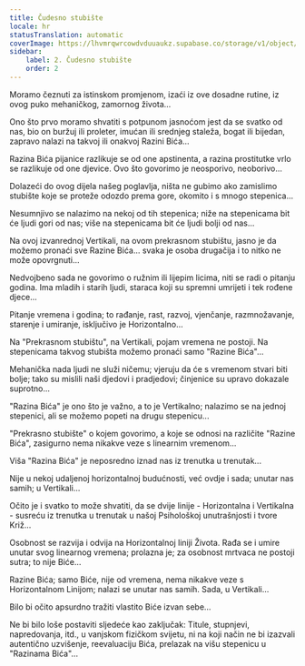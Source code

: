 ```yaml
---
title: Čudesno stubište
locale: hr
statusTranslation: automatic
coverImage: https://lhvmrqwrcowdvduuaukz.supabase.co/storage/v1/object/public/strapi-uploads/small_cover-tratado-de-psicologia-revolucionaria.webp-5e15e1cec4e0ebebcde5d7fc7565d8fd.webp
sidebar:
    label: 2. Čudesno stubište
    order: 2
---
```

Moramo čeznuti za istinskom promjenom, izaći iz ove dosadne rutine, iz ovog puko mehaničkog, zamornog života...

Ono što prvo moramo shvatiti s potpunom jasnoćom jest da se svatko od nas, bio on buržuj ili proleter, imućan ili srednjeg staleža, bogat ili bijedan, zapravo nalazi na takvoj ili onakvoj Razini Bića...

Razina Bića pijanice razlikuje se od one apstinenta, a razina prostitutke vrlo se razlikuje od one djevice. Ovo što govorimo je neosporivo, neoborivo...

Dolazeći do ovog dijela našeg poglavlja, ništa ne gubimo ako zamislimo stubište koje se proteže odozdo prema gore, okomito i s mnogo stepenica...

Nesumnjivo se nalazimo na nekoj od tih stepenica; niže na stepenicama bit će ljudi gori od nas; više na stepenicama bit će ljudi bolji od nas...

Na ovoj izvanrednoj Vertikali, na ovom prekrasnom stubištu, jasno je da možemo pronaći sve Razine Bića... svaka je osoba drugačija i to nitko ne može opovrgnuti...

Nedvojbeno sada ne govorimo o ružnim ili lijepim licima, niti se radi o pitanju godina. Ima mladih i starih ljudi, staraca koji su spremni umrijeti i tek rođene djece...

Pitanje vremena i godina; to rađanje, rast, razvoj, vjenčanje, razmnožavanje, starenje i umiranje, isključivo je Horizontalno...

Na "Prekrasnom stubištu", na Vertikali, pojam vremena ne postoji. Na stepenicama takvog stubišta možemo pronaći samo "Razine Bića"...

Mehanička nada ljudi ne služi ničemu; vjeruju da će s vremenom stvari biti bolje; tako su mislili naši djedovi i pradjedovi; činjenice su upravo dokazale suprotno...

"Razina Bića" je ono što je važno, a to je Vertikalno; nalazimo se na jednoj stepenici, ali se možemo popeti na drugu stepenicu...

"Prekrasno stubište" o kojem govorimo, a koje se odnosi na različite "Razine Bića", zasigurno nema nikakve veze s linearnim vremenom...

Viša "Razina Bića" je neposredno iznad nas iz trenutka u trenutak...

Nije u nekoj udaljenoj horizontalnoj budućnosti, već ovdje i sada; unutar nas samih; u Vertikali...

Očito je i svatko to može shvatiti, da se dvije linije - Horizontalna i Vertikalna - susreću iz trenutka u trenutak u našoj Psihološkoj unutrašnjosti i tvore Križ...

Osobnost se razvija i odvija na Horizontalnoj liniji Života. Rađa se i umire unutar svog linearnog vremena; prolazna je; za osobnost mrtvaca ne postoji sutra; to nije Biće...

Razine Bića; samo Biće, nije od vremena, nema nikakve veze s Horizontalnom Linijom; nalazi se unutar nas samih. Sada, u Vertikali...

Bilo bi očito apsurdno tražiti vlastito Biće izvan sebe...

Ne bi bilo loše postaviti sljedeće kao zaključak: Titule, stupnjevi, napredovanja, itd., u vanjskom fizičkom svijetu, ni na koji način ne bi izazvali autentično uzvišenje, reevaluaciju Bića, prelazak na višu stepenicu u "Razinama Bića"...

